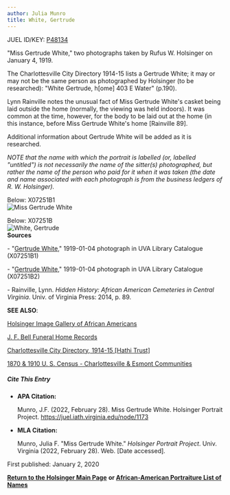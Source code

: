 ```yaml
---
author: Julia Munro
title: White, Gertrude
---
```

JUEL ID/KEY: [P48134](http://juel.iath.virginia.edu/public_person?person=48134 "P48134")

"Miss Gertrude White," two photographs taken by Rufus W. Holsinger on January 4, 1919.

The Charlottesville City Directory 1914-15 lists a Gertrude White; it may or may not be the same person as photographed by Holsinger (to be researched): "White Gertrude, h\[ome\] 403 E Water" (p.190).  
  
Lynn Rainville notes the unusual fact of Miss Gertrude White's casket being laid outside the home (normally, the viewing was held indoors). It was common at the time, however, for the body to be laid out at the home (in this instance, before Miss Gertrude White's home \[Rainville 89\].

Additional information about Gertrude White will be added as it is researched.

_NOTE that the name with which the portrait is labelled (or, labelled "untitled") is not necessarily the name of the sitter(s) photographed, but rather the name of the person who paid for it when it was taken (the date and name associated with each photograph is from the business ledgers of R. W. Holsinger)._

Below: X07251B1  
![Miss Gertrude White](https://iiif.lib.virginia.edu/iiif/uva-lib:1050397/full/778,561/0/default.jpg "Miss Gertrude White")

Below: X07251B  
![White, Gertrude](https://iiif.lib.virginia.edu/iiif/uva-lib:1050398/full/778,561/0/default.jpg "White, Gertrude")   
**Sources**

\- "[Gertrude White](https://search.lib.virginia.edu/sources/images/items/uva-lib:1050397 "White, Gertrude")," 1919-01-04 photograph in UVA Library Catalogue (X07251B1) 

\- "[Gertrude White](https://search.lib.virginia.edu/sources/images/items/uva-lib:1050398 "Gertrude White")," 1919-01-04 photograph in UVA Library Catalogue (X07251B2) 

\- Rainville, Lynn. _Hidden History: African American Cemeteries in Central Virginia_. Univ. of Virginia Press: 2014, p. 89. 

**SEE ALSO**:

[Holsinger Image Gallery of African Americans](http://rwholsingerphotos.org/images.php "Holsinger Image Gallery of African Americans")

[J. F. Bell Funeral Home Records](http://www2.vcdh.virginia.edu/afam/raceandplace/perl_scripts/funeral_search.html "J. F. Bell Funeral Home Database")

[Charlottesville City Directory, 1914-15 \[Hathi Trust\]](https://catalog.hathitrust.org/Record/101954103 "Charlottesville City Directory, 1914-15") 

[1870 & 1910 U. S. Census - Charlottesville & Esmont Communities](http://www2.vcdh.virginia.edu/afam/raceandplace/census/search_both.html "1870 & 1910 U. S. Census: Charlottesville and Esmont Communities")

##### **Cite This Entry**

*   **APA Citation:**
    
    Munro, J.F. (2022, February 28). Miss Gertrude White. Holsinger Portrait Project. https://juel.iath.virginia.edu/node/1173
    
*   **MLA Citation:**
    
    Munro, Julia F. "Miss Gertrude White." _Holsinger Portrait Project_. Univ. Virginia (2022, February 28). Web. \[Date accessed\].
    

First published: January 2, 2020

[**Return to the Holsinger Main Page**](http://juel.iath.virginia.edu/node/980) **or [African-American Portraiture List of Names](http://juel.iath.virginia.edu/node/996)**